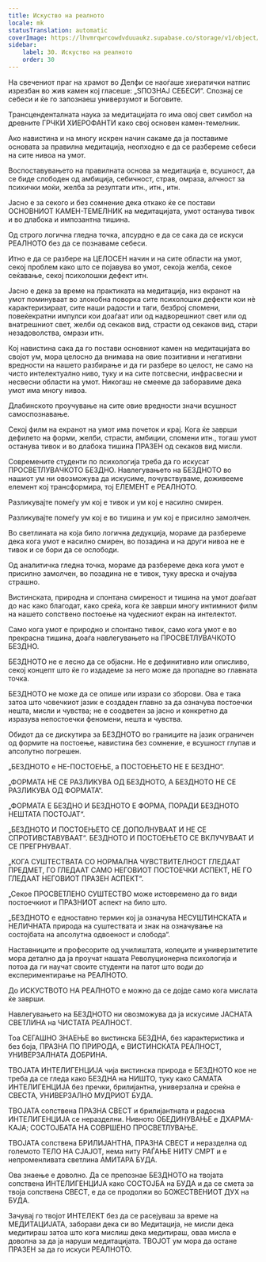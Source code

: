 ```yaml
---
title: Искуство на реалното
locale: mk
statusTranslation: automatic
coverImage: https://lhvmrqwrcowdvduuaukz.supabase.co/storage/v1/object/public/strapi-uploads/small_cover-educacion-fundamental.webp-2d51a7828a2b1309555be27f7e2a61a0.webp
sidebar:
    label: 30. Искуство на реалното
    order: 30
---
```

На свечениот праг на храмот во Делфи се наоѓаше хиератички натпис изрезбан во жив камен кој гласеше: „SПОЗНАЈ СЕБЕСИ“. Спознај се себеси и ќе го запознаеш универзумот и Боговите.

Трансценденталната наука за медитацијата го има овој свет симбол на древните ГРЧКИ ХИЕРОФАНТИ како свој основен камен-темелник.

Ако навистина и на многу искрен начин сакаме да ја поставиме основата за правилна медитација, неопходно е да се разбереме себеси на сите нивоа на умот.

Воспоставувањето на правилната основа за медитација е, всушност, да се биде слободен од амбиција, себичност, страв, омраза, алчност за психички моќи, желба за резултати итн., итн., итн.

Јасно е за секого и без сомнение дека откако ќе се постави ОСНОВНИОТ КАМЕН-ТЕМЕЛНИК на медитацијата, умот останува тивок и во длабока и импозантна тишина.

Од строго логична гледна точка, апсурдно е да се сака да се искуси РЕАЛНОТО без да се познаваме себеси.

Итно е да се разбере на ЦЕЛОСЕН начин и на сите области на умот, секој проблем како што се појавува во умот, секоја желба, секое сеќавање, секој психолошки дефект итн.

Јасно е дека за време на практиката на медитација, низ екранот на умот поминуваат во злокобна поворка сите психолошки дефекти кои нѐ карактеризираат, сите наши радости и таги, безброј спомени, повеќекратни импулси кои доаѓаат или од надворешниот свет или од внатрешниот свет, желби од секаков вид, страсти од секаков вид, стари незадоволства, омрази итн.

Кој навистина сака да го постави основниот камен на медитацијата во својот ум, мора целосно да внимава на овие позитивни и негативни вредности на нашето разбирање и да ги разбере во целост, не само на чисто интелектуално ниво, туку и на сите потсвесни, инфрасвесни и несвесни области на умот. Никогаш не смееме да заборавиме дека умот има многу нивоа.

Длабинското проучување на сите овие вредности значи всушност самоспознавање.

Секој филм на екранот на умот има почеток и крај. Кога ќе заврши дефилето на форми, желби, страсти, амбиции, спомени итн., тогаш умот останува тивок и во длабока тишина ПРАЗЕН од секаков вид мисли.

Современите студенти по психологија треба да го искусат ПРОСВЕТЛУВАЧКОТО БЕЗДНО. Навлегувањето на БЕЗДНОТО во нашиот ум ни овозможува да искусиме, почувствуваме, доживееме елемент кој трансформира, тој ЕЛЕМЕНТ е РЕАЛНОТО.

Разликувајте помеѓу ум кој е тивок и ум кој е насилно смирен.

Разликувајте помеѓу ум кој е во тишина и ум кој е присилно замолчен.

Во светлината на која било логична дедукција, мораме да разбереме дека кога умот е насилно смирен, во позадина и на други нивоа не е тивок и се бори да се ослободи.

Од аналитичка гледна точка, мораме да разбереме дека кога умот е присилно замолчен, во позадина не е тивок, туку вреска и очајува страшно.

Вистинската, природна и спонтана смиреност и тишина на умот доаѓаат до нас како благодат, како среќа, кога ќе заврши многу интимниот филм на нашето сопствено постоење на чудесниот екран на интелектот.

Само кога умот е природно и спонтано тивок, само кога умот е во прекрасна тишина, доаѓа навлегувањето на ПРОСВЕТЛУВАЧКОТО БЕЗДНО.

БЕЗДНОТО не е лесно да се објасни. Не е дефинитивно или описливо, секој концепт што ќе го издадеме за него може да пропадне во главната точка.

БЕЗДНОТО не може да се опише или изрази со зборови. Ова е така затоа што човечкиот јазик е создаден главно за да означува постоечки нешта, мисли и чувства; не е соодветен за јасно и конкретно да изразува непостоечки феномени, нешта и чувства.

Обидот да се дискутира за БЕЗДНОТО во границите на јазик ограничен од формите на постоење, навистина без сомнение, е всушност глупав и апсолутно погрешен.

„БЕЗДНОТО е НЕ-ПОСТОЕЊЕ, а ПОСТОЕЊЕТО НЕ Е БЕЗДНО“.

„ФОРМАТА НЕ СЕ РАЗЛИКУВА ОД БЕЗДНОТО, А БЕЗДНОТО НЕ СЕ РАЗЛИКУВА ОД ФОРМАТА“.

„ФОРМАТА Е БЕЗДНО И БЕЗДНОТО Е ФОРМА, ПОРАДИ БЕЗДНОТО НЕШТАТА ПОСТОЈАТ“.

„БЕЗДНОТО И ПОСТОЕЊЕТО СЕ ДОПОЛНУВААТ И НЕ СЕ СПРОТИВСТАВУВААТ“. БЕЗДНОТО И ПОСТОЕЊЕТО СЕ ВКЛУЧУВААТ И СЕ ПРЕГРНУВААТ.

„КОГА СУШТЕСТВАТА СО НОРМАЛНА ЧУВСТВИТЕЛНОСТ ГЛЕДААТ ПРЕДМЕТ, ГО ГЛЕДААТ САМО НЕГОВИОТ ПОСТОЕЧКИ АСПЕКТ, НЕ ГО ГЛЕДААТ НЕГОВИОТ ПРАЗЕН АСПЕКТ“.

„Секое ПРОСВЕТЛЕНО СУШТЕСТВО може истовремено да го види постоечкиот и ПРАЗНИОТ аспект на било што.

„БЕЗДНОТО е едноставно термин кој ја означува НЕСУШТИНСКАТА и НЕЛИЧНАТА природа на суштествата и знак на означување на состојбата на апсолутна одвоеност и слобода“.

Наставниците и професорите од училиштата, колеџите и универзитетите мора детално да ја проучат нашата Револуционерна психологија и потоа да ги научат своите студенти на патот што води до експериментирање на РЕАЛНОТО.

До ИСКУСТВОТО НА РЕАЛНОТО е можно да се дојде само кога мислата ќе заврши.

Навлегувањето на БЕЗДНОТО ни овозможува да ја искусиме ЈАСНАТА СВЕТЛИНА на ЧИСТАТА РЕАЛНОСТ.

Тоа СЕГАШНО ЗНАЕЊЕ во вистинска БЕЗДНА, без карактеристика и без боја, ПРАЗНА ПО ПРИРОДА, е ВИСТИНСКАТА РЕАЛНОСТ, УНИВЕРЗАЛНАТА ДОБРИНА.

ТВОЈАТА ИНТЕЛИГЕНЦИЈА чија вистинска природа е БЕЗДНОТО кое не треба да се гледа како БЕЗДНА на НИШТО, туку како САМАТА ИНТЕЛИГЕНЦИЈА без пречки, брилијантна, универзална и среќна е СВЕСТА, УНИВЕРЗАЛНО МУДРИОТ БУДА.

ТВОЈАТА сопствена ПРАЗНА СВЕСТ и брилијантната и радосна ИНТЕЛИГЕНЦИЈА се неразделни. Нивното ОБЕДИНУВАЊЕ е ДХАРМА-КАЈА; СОСТОЈБАТА НА СОВРШЕНО ПРОСВЕТЛУВАЊЕ.

ТВОЈАТА сопствена БРИЛИЈАНТНА, ПРАЗНА СВЕСТ и неразделна од големото ТЕЛО НА СЈАЈОТ, нема ниту РАЃАЊЕ НИТУ СМРТ и е непроменливата светлина АМИТАРА БУДА.

Ова знаење е доволно. Да се препознае БЕЗДНОТО на твојата сопствена ИНТЕЛИГЕНЦИЈА како СОСТОЈБА на БУДА и да се смета за твоја сопствена СВЕСТ, е да се продолжи во БОЖЕСТВЕНИОТ ДУХ на БУДА.

Зачувај го твојот ИНТЕЛЕКТ без да се расејуваш за време на МЕДИТАЦИЈАТА, заборави дека си во Медитација, не мисли дека медитираш затоа што кога мислиш дека медитираш, оваа мисла е доволна за да ја наруши медитацијата. ТВОЈОТ ум мора да остане ПРАЗЕН за да го искуси РЕАЛНОТО.

